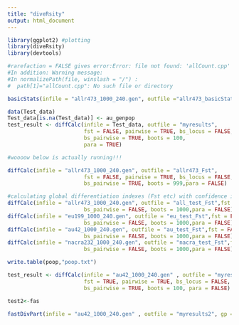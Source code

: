 ```yaml
---
title: "diveRsity"
output: html_document
---
```


```r
library(ggplot2) #plotting
library(diveRsity)
library(devtools)

#rarefaction = FALSE gives error:Error: file not found: 'allCount.cpp'
#In addition: Warning message:
#In normalizePath(file, winslash = "/") :
#  path[1]="allCount.cpp": No such file or directory

basicStats(infile = "allr473_1000_240.gen", outfile ="allr473_basicStats", fis_ci = TRUE, ar_ci = TRUE, fis_boots = 1000, ar_boots = 1000, mc_reps = 1000, rarefaction = TRUE, ar_alpha = 0.05,fis_alpha = 0.05)

data(Test_data)
Test_data[is.na(Test_data)] <- au_genpop
test_result <- diffCalc(infile = Test_data, outfile = "myresults",
                        fst = FALSE, pairwise = TRUE, bs_locus = FALSE,
                        bs_pairwise = TRUE, boots = 100,
                        para = TRUE)

#woooow below is actually running!!!

diffCalc(infile = "allr473_1000_240.gen", outfile = "allr473_Fst",
                        fst = FALSE, pairwise = TRUE, bs_locus = FALSE,
                        bs_pairwise = TRUE, boots = 999,para = FALSE)

#calculating global differentiation indexes (Fst etc) with confidence intervals
diffCalc(infile = "allr473_1000_240.gen", outfile = "all_test_Fst",fst = FALSE, pairwise = FALSE, bs_locus = TRUE,
                        bs_pairwise = FALSE, boots = 1000,para = FALSE)
diffCalc(infile = "eu199_1000_240.gen", outfile = "eu_test_Fst",fst = FALSE, pairwise = FALSE, bs_locus = TRUE,
                        bs_pairwise = FALSE, boots = 1000,para = FALSE)
diffCalc(infile = "au42_1000_240.gen", outfile = "au_test_Fst",fst = FALSE, pairwise = FALSE, bs_locus = TRUE,
                        bs_pairwise = FALSE, boots = 1000,para = FALSE)
diffCalc(infile = "nacra232_1000_240.gen", outfile = "nacra_test_Fst",fst = FALSE, pairwise = FALSE, bs_locus = TRUE,
                        bs_pairwise = FALSE, boots = 1000,para = FALSE)

write.table(poop,"poop.txt")

test_result <- diffCalc(infile = "au42_1000_240.gen" , outfile = "myresults",
                        fst = TRUE, pairwise = TRUE, bs_locus = FALSE,
                        bs_pairwise = TRUE, boots = 100, para = FALSE)

test2<-fas

fastDivPart(infile = "au42_1000_240.gen" , outfile = "myresults2", gp = 3, pairwise = TRUE,fst = TRUE, bs_locus = FALSE, bs_pairwise = FALSE, boots = 10, plot = FALSE, para = FALSE)


```


